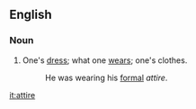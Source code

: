 ==English==
===Noun===
# One's [[dress]]; what one [[wears]]; one's clothes.
#: He was wearing his [[formal]] ''attire''.

[[it:attire]]